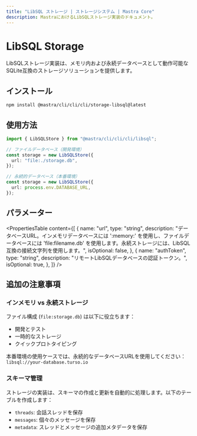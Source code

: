 ```yaml
---
title: "LibSQL ストレージ | ストレージシステム | Mastra Core"
description: MastraにおけるLibSQLストレージ実装のドキュメント。
---
```


# LibSQL Storage

LibSQLストレージ実装は、メモリ内および永続データベースとして動作可能なSQLite互換のストレージソリューションを提供します。

## インストール

```bash copy
npm install @mastra/cli/cli/cli/storage-libsql@latest
```

## 使用方法

```typescript copy showLineNumbers
import { LibSQLStore } from "@mastra/cli/cli/cli/libsql";

// ファイルデータベース（開発環境）
const storage = new LibSQLStore({
  url: "file:./storage.db",
});

// 永続的データベース（本番環境）
const storage = new LibSQLStore({
  url: process.env.DATABASE_URL,
});
```

## パラメーター

<PropertiesTable
  content={[
    {
      name: "url",
      type: "string",
      description:
        "データベースURL。インメモリデータベースには ':memory:' を使用し、ファイルデータベースには 'file:filename.db' を使用します。永続ストレージには、LibSQL互換の接続文字列を使用します。",
      isOptional: false,
    },
    {
      name: "authToken",
      type: "string",
      description: "リモートLibSQLデータベースの認証トークン。",
      isOptional: true,
    },
  ]}
/>

## 追加の注意事項

### インメモリ vs 永続ストレージ

ファイル構成 (`file:storage.db`) は以下に役立ちます：

- 開発とテスト
- 一時的なストレージ
- クイックプロトタイピング

本番環境の使用ケースでは、永続的なデータベースURLを使用してください：`libsql://your-database.turso.io`

### スキーマ管理

ストレージの実装は、スキーマの作成と更新を自動的に処理します。以下のテーブルを作成します：

- `threads`: 会話スレッドを保存
- `messages`: 個々のメッセージを保存
- `metadata`: スレッドとメッセージの追加メタデータを保存
